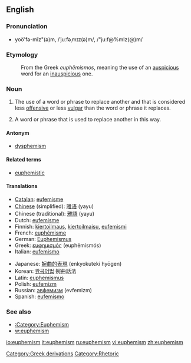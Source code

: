 ==English==

===Pronunciation===
*yoo͞'fə-mĭz"(ə)m, /ˈjuːfəˌmɪz(ə)m/, /"ju:f@%mIz(@)m/

===Etymology===
:From the Greek ''euphëmismos'', meaning the use of an [[auspicious]] word for an [[inauspicious]] one.

===Noun===
{{en-noun}}

# {{uncountable}} The use of a word or phrase to replace another and that is considered less [[offensive]] or less [[vulgar]] than the word or phrase it replaces.
# A word or phrase that is used to replace another in this way.

====Antonym====
*[[dysphemism]]

====Related terms====
*[[euphemistic]]

====Translations====
{{rfc-trans}}
{{top}}
*[[Catalan]]: [[eufemisme]] {{m}}
*[[Chinese]] (simplified): [[雅语]] (yayu)
*Chinese (traditional): [[雅語]] (yayu)
*Dutch: [[eufemisme]] {{n}}
*Finnish: [[kiertoilmaus]], [[kiertoilmaisu]], [[eufemismi]]
*French: [[euphémisme]] {{m}}
*German: [[Euphemismus]] {{m}}
*Greek: [[ευφημισμός]] (euphēmismós) {{m}}
*Italian: [[eufemismo]]
{{mid}}
*Japanese: [[婉曲的表現]] (enkyokuteki hyōgen)
*Korean: [[완곡어법]] 婉曲話法
*Latin: [[euphemismus]] {{m}}
*Polish: [[eufemizm]] {{m}}
*Russian: [[эвфемизм]] (evfemizm)
*Spanish: [[eufemismo]] {{m}}
{{bottom}}

===See also===
* [[:Category:Euphemism]]
* [[w:euphemism]]


[[Category:Greek derivations]]
[[Category:Rhetoric]]

[[io:euphemism]]
[[it:euphemism]]
[[ru:euphemism]]
[[vi:euphemism]]
[[zh:euphemism]]